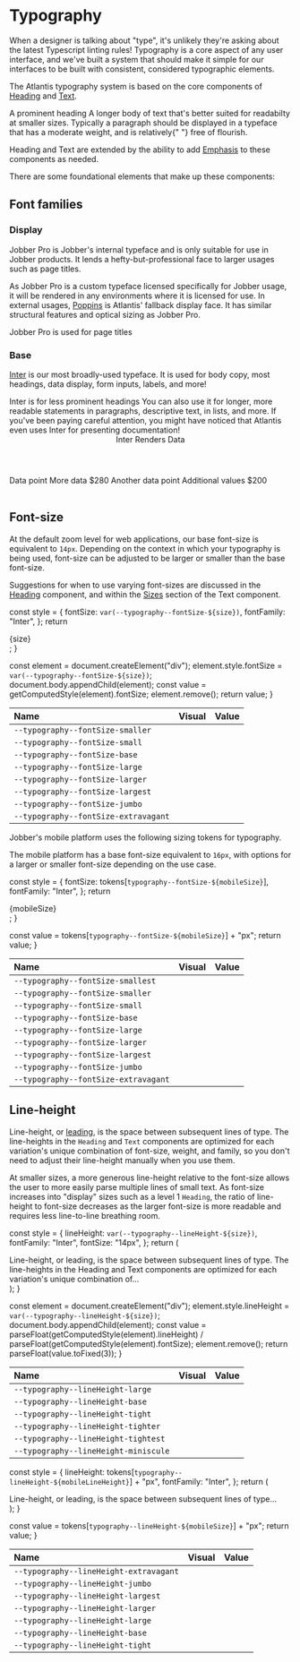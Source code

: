 
<Meta title="Design/Typography" />

# Typography

When a designer is talking about "type", it's unlikely they're asking about the
latest Typescript linting rules! Typography is a core aspect of any user
interface, and we've built a system that should make it simple for our
interfaces to be built with consistent, considered typographic elements.

The Atlantis typography system is based on the core components of
[Heading](../?path=/docs/components-text-and-typography-heading--docs) and
[Text](../?path=/docs/components-text-and-typography-text--docs).

<Canvas>
  <Content>
    <Heading level={1} element="h2">
      A <Emphasis variation="highlight">prominent</Emphasis> heading
    </Heading>
    <Text>
      A longer body of text that&apos;s better suited for readabilty at smaller
      sizes. Typically a paragraph should be displayed in a typeface that has a
      moderate weight, and is <Emphasis variation="italic">relatively</Emphasis>{" "}
      free of flourish.
    </Text>
  </Content>
</Canvas>

Heading and Text are extended by the ability to add
[Emphasis](../?path=/docs/components-text-and-typography-emphasis--docs) to
these components as needed.

There are some foundational elements that make up these components:

## Font families

### Display

Jobber Pro is Jobber's internal typeface and is only suitable for use in Jobber
products. It lends a hefty-but-professional face to larger usages such as page
titles.

As Jobber Pro is a custom typeface licensed specifically for Jobber usage, it
will be rendered in any environments where it is licensed for use. In external
usages, [Poppins](https://fonts.google.com/specimen/Poppins) is Atlantis'
fallback display face. It has similar structural features and optical sizing as
Jobber Pro.

<Canvas>
  <Content>
    <Heading level={1}>Jobber Pro is used for page titles</Heading>
  </Content>
</Canvas>

### Base

[Inter](https://fonts.google.com/specimen/Inter) is our most broadly-used
typeface. It is used for body copy, most headings, data display, form inputs,
labels, and more!

<Canvas>
  <Content spacing="large">
    <Heading level={3}>Inter is for less prominent headings</Heading>
    <Text>
      You can also use it for longer, more readable statements in paragraphs,
      descriptive text, in lists, and more. If you&apos;ve been paying careful
      attention, you might have noticed that Atlantis even uses Inter for
      presenting documentation!
    </Text>
    <Checkbox checked label="Inter can label inputs nicely"></Checkbox>
    <InputText
      defaultValue="It's great for input values too"
      placeholder="Inter for labels"
    />
    <Table>
      <Header>
        <Cell>Inter</Cell>
        <Cell>Renders</Cell>
        <Cell align="right">Data</Cell>
      </Header>
      <Body>
        <Row>
          <Cell>Data point</Cell>
          <Cell>More data</Cell>
          <Cell align="right">$280</Cell>
        </Row>
        <Row>
          <Cell>Another data point</Cell>
          <Cell>Additional values</Cell>
          <Cell align="right">$200</Cell>
        </Row>
      </Body>
    </Table>
  </Content>
</Canvas>

## Font-size

<Tabs>
  <Tab label="Web">

At the default zoom level for web applications, our base font-size is equivalent
to `14px`. Depending on the context in which your typography is being used,
font-size can be adjusted to be larger or smaller than the base font-size.

Suggestions for when to use varying font-sizes are discussed in the
[Heading](../?path=/docs/components-text-and-typography-heading--docs)
component, and within the
[Sizes](../?path=/docs/components-text-and-typography-text--docs#sizes) section
of the Text component.

  const style = {
    fontSize: `var(--typography--fontSize-${size})`,
    fontFamily: "Inter",
  };
  return <div style={style}>{size}</div>;
}

  const element = document.createElement("div");
  element.style.fontSize = `var(--typography--fontSize-${size})`;
  document.body.appendChild(element);
  const value = getComputedStyle(element).fontSize;
  element.remove();
  return value;
}

| Name                                 | Visual                       | Value                          |
| :----------------------------------- | :--------------------------- | :----------------------------- |
| `--typography--fontSize-smaller`     | <Example of="smaller" />     | <PixelSize of="smaller" />     |
| `--typography--fontSize-small`       | <Example of="small" />       | <PixelSize of="small" />       |
| `--typography--fontSize-base`        | <Example of="base" />        | <PixelSize of="base" />        |
| `--typography--fontSize-large`       | <Example of="large" />       | <PixelSize of="large" />       |
| `--typography--fontSize-larger`      | <Example of="larger" />      | <PixelSize of="larger" />      |
| `--typography--fontSize-largest`     | <Example of="largest" />     | <PixelSize of="largest" />     |
| `--typography--fontSize-jumbo`       | <Example of="jumbo" />       | <PixelSize of="jumbo" />       |
| `--typography--fontSize-extravagant` | <Example of="extravagant" /> | <PixelSize of="extravagant" /> |

  </Tab>
  <Tab label="Mobile">

Jobber's mobile platform uses the following sizing tokens for typography.

The mobile platform has a base font-size equivalent to `16px`, with options for
a larger or smaller font-size depending on the use case.

  const style = {
    fontSize: tokens[`typography--fontSize-${mobileSize}`],
    fontFamily: "Inter",
  };
  return <div style={style}>{mobileSize}</div>;
}

  const value = tokens[`typography--fontSize-${mobileSize}`] + "px";
  return value;
}

| Name                                 | Visual                             | Value                                |
| :----------------------------------- | :--------------------------------- | :----------------------------------- |
| `--typography--fontSize-smallest`    | <MobileExample of="smallest" />    | <MobilePixelSize of="smallest" />    |
| `--typography--fontSize-smaller`     | <MobileExample of="smaller" />     | <MobilePixelSize of="smaller" />     |
| `--typography--fontSize-small`       | <MobileExample of="small" />       | <MobilePixelSize of="small" />       |
| `--typography--fontSize-base`        | <MobileExample of="base" />        | <MobilePixelSize of="base" />        |
| `--typography--fontSize-large`       | <MobileExample of="large" />       | <MobilePixelSize of="large" />       |
| `--typography--fontSize-larger`      | <MobileExample of="larger" />      | <MobilePixelSize of="larger" />      |
| `--typography--fontSize-largest`     | <MobileExample of="largest" />     | <MobilePixelSize of="largest" />     |
| `--typography--fontSize-jumbo`       | <MobileExample of="jumbo" />       | <MobilePixelSize of="jumbo" />       |
| `--typography--fontSize-extravagant` | <MobileExample of="extravagant" /> | <MobilePixelSize of="extravagant" /> |

  </Tab>
</Tabs>

## Line-height

<Tabs>
  <Tab label="Web">

Line-height, or
[leading](https://www.shillingtoneducation.com/blog/leading-typography/), is the
space between subsequent lines of type. The line-heights in the `Heading` and
`Text` components are optimized for each variation's unique combination of
font-size, weight, and family, so you don't need to adjust their line-height
manually when you use them.

At smaller sizes, a more generous line-height relative to the font-size allows
the user to more easily parse multiple lines of small text. As font-size
increases into "display" sizes such as a level 1 `Heading`, the ratio of
line-height to font-size decreases as the larger font-size is more readable and
requires less line-to-line breathing room.

  const style = {
    lineHeight: `var(--typography--lineHeight-${size})`,
    fontFamily: "Inter",
    fontSize: "14px",
  };
  return (
    <div style={style}>
      Line-height, or leading, is the space between subsequent lines of type.
      The line-heights in the Heading and Text components are optimized for each
      variation&apos;s unique combination of...
    </div>
  );
}

  const element = document.createElement("div");
  element.style.lineHeight = `var(--typography--lineHeight-${size})`;
  document.body.appendChild(element);
  const value =
    parseFloat(getComputedStyle(element).lineHeight) /
    parseFloat(getComputedStyle(element).fontSize);
  element.remove();
  return parseFloat(value.toFixed(3));
}

| Name                                 | Visual                    | Value                    |
| :----------------------------------- | :------------------------ | :----------------------- |
| `--typography--lineHeight-large`     | <Visual of="large" />     | <Value of="large" />     |
| `--typography--lineHeight-base`      | <Visual of="base" />      | <Value of="base" />      |
| `--typography--lineHeight-tight`     | <Visual of="tight" />     | <Value of="tight" />     |
| `--typography--lineHeight-tighter`   | <Visual of="tighter" />   | <Value of="tighter" />   |
| `--typography--lineHeight-tightest`  | <Visual of="tightest" />  | <Value of="tightest" />  |
| `--typography--lineHeight-miniscule` | <Visual of="miniscule" /> | <Value of="miniscule" /> |

  </Tab>
  <Tab label="Mobile">

  const style = {
    lineHeight: tokens[`typography--lineHeight-${mobileLineHeight}`] + "px",
    fontFamily: "Inter",
  };
  return (
    <div style={style}>
      Line-height, or leading, is the space between subsequent lines of type...
    </div>
  );
}

  const value = tokens[`typography--lineHeight-${mobileSize}`] + "px";
  return value;
}

| Name                                   | Visual                                       | Value                                          |
| :------------------------------------- | :------------------------------------------- | :--------------------------------------------- |
| `--typography--lineHeight-extravagant` | <MobileLineHeightExample of="extravagant" /> | <MobileLineHeightPixelSize of="extravagant" /> |
| `--typography--lineHeight-jumbo`       | <MobileLineHeightExample of="jumbo" />       | <MobileLineHeightPixelSize of="jumbo" />       |
| `--typography--lineHeight-largest`     | <MobileLineHeightExample of="largest" />     | <MobileLineHeightPixelSize of="largest" />     |
| `--typography--lineHeight-larger`      | <MobileLineHeightExample of="larger" />      | <MobileLineHeightPixelSize of="larger" />      |
| `--typography--lineHeight-large`       | <MobileLineHeightExample of="large" />       | <MobileLineHeightPixelSize of="large" />       |
| `--typography--lineHeight-base`        | <MobileLineHeightExample of="base" />        | <MobileLineHeightPixelSize of="base" />        |
| `--typography--lineHeight-tight`       | <MobileLineHeightExample of="tight" />       | <MobileLineHeightPixelSize of="tight" />       |

  </Tab>
</Tabs>
